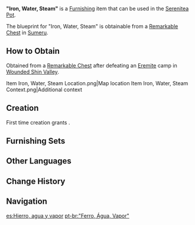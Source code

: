 {{Furnishing Infobox
|id             = 373151
|image          = Item Iron, Water, Steam.png
|category       = Landscape
|subcategory    = Item
|quality        = 3
|adeptal_energy = 60
|load           = 35
|reduced_load   = 24
|description    = A water tank placed in the Blacksmith that can be used for basic quenching procedures. It also serves as a workstation for treating blades with a special powder to create patterns. A skilled blacksmith will only need the most basic tools to forge patterned weapons that are both sturdy and aesthetically pleasing.
|mention        = 
|blueprint      = Remarkable Chest
|source1        = 
}}
'''"Iron, Water, Steam"''' is a [[Furnishing]] item that can be used in the [[Serenitea Pot]].

The blueprint for "Iron, Water, Steam" is obtainable from a [[Remarkable Chest]] in [[Sumeru]].

==How to Obtain==
Obtained from a [[Remarkable Chest]] after defeating an [[Eremite]] camp in [[Wounded Shin Valley]].
<gallery>
Item Iron, Water, Steam Location.png|Map location
Item Iron, Water, Steam Context.png|Additional context
</gallery>

==Creation==
First time creation grants {{Item|Trust|24|x=60}}.
{{Recipe
|type = Creation
|time = 14h
|Adhigama Wood = 12
|sort = Adhigama Wood
}}

==Furnishing Sets==
{{Craft Usage}}

==Other Languages==
{{Other Languages
|en      = "Iron, Water, Steam"
|zhs     = 「铁与水与蒸汽」
|zhs_rm  = "Tiě yǔ Shuǐ yǔ Zhēngqì"
|zht     = 「鐵與水與蒸汽」
|zht_rm  = "Tiě yǔ Shuǐ yǔ Zhēngqì"
|zh_tl   = "Iron, Water, and Steam"
|ja      = 「鉄と水と蒸気」
|ja_rm   = "Tetsu to Mizu to Jouki"
|ja_tl   = "Iron, Water, and Steam"
|ko      = 「철과 물 그리고 증기」
|ko_tl   = "Iron, Water, and Steam"
|es      = Hierro, agua y vapor
|es_tl   = Iron, Water, and Vapor
|fr      = «&nbsp;Fer, eau, vapeur&nbsp;»
|fr_tl   = "Iron, Water, Steam"
|ru      = «Железо, вода, пар»
|ru_tl   = "Iron, Water, Steam"
|th      = "เหล็ก น้ำ ไอน้ำ"
|th_rm   = "Lek Nam Ai-nam"
|th_tl   = "Iron, Water, Steam"
|vi      = Sắt, Nước Và Hơi Nước
|vi_tl   = 
|de      = „Eisen, Wasser und Dampf“
|de_tl   = "Iron, Water, and Steam"
|id      = Besi, Air, dan Uap
|id_tl   = Iron, Water, and Steam
|pt      = "Ferro, Água, Vapor"
|pt_tl   = "Iron, Water, and Steam"
|tr      = "Demir, Su, Buhar"
|tr_tl   = "Iron, Water, Steam"
|it      = Ferro, acqua, vapore
|it_tl   = Iron, Water, Steam
}}

==Change History==
{{Change History|3.4}}

==Navigation==
{{Furnishing Navbox|exterior}}

[[es:Hierro, agua y vapor]]
[[pt-br:"Ferro, Água, Vapor"]]